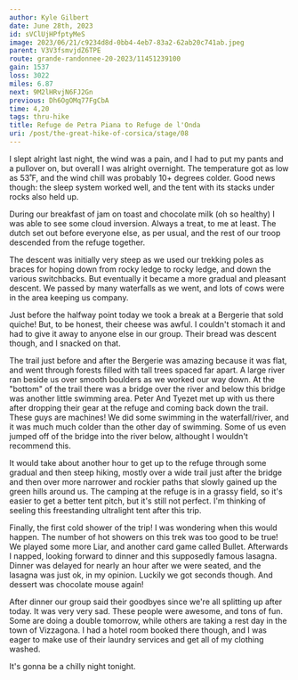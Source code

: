 ```yaml
---
author: Kyle Gilbert
date: June 28th, 2023
id: sVClUjHPfptyMeS
image: 2023/06/21/c9234d8d-0bb4-4eb7-83a2-62ab20c741ab.jpeg
parent: V3V3fsmvjdZ6TPE
route: grande-randonnee-20-2023/11451239100
gain: 1537
loss: 3022
miles: 6.87
next: 9M2lHRvjN6FJ2Gn
previous: Dh6OgOMq77FgCbA
time: 4,20
tags: thru-hike
title: Refuge de Petra Piana to Refuge de l'Onda
uri: /post/the-great-hike-of-corsica/stage/08
---
```


<Stats />

<Route />

I slept alright last night, the wind was a pain, and I had to put my pants and a
pullover on, but overall I was alright overnight. The temperature got as low as
53˚F, and the wind chill was probably 10+ degrees colder. Good news though: the
sleep system worked well, and the tent with its stacks under rocks also held up.

During our breakfast of jam on toast and chocolate milk (oh so healthy) I was
able to see some cloud inversion. Always a treat, to me at least. The dutch
set out before everyone else, as per usual, and the rest of our troop descended
from the refuge together.

The descent was initially very steep as we used our trekking poles as braces for
hoping down from rocky ledge to rocky ledge, and down the various switchbacks.
But eventually it became a more gradual and pleasant descent. We passed by
many waterfalls as we went, and lots of cows were in the area keeping us
company.

Just before the halfway point today we took a break at a Bergerie that sold
quiche! But, to be honest, their cheese was awful. I couldn't stomach it and
had to give it away to anyone else in our group. Their bread was descent though,
and I snacked on that.

The trail just before and after the Bergerie was amazing because it was
flat, and went through forests filled with tall trees spaced far apart. A large
river ran beside us over smooth boulders as we worked our way down. At the
"bottom" of the trail there was a bridge over the river and below this bridge
was another little swimming area. Peter And Tyezet met up with us there after
dropping their gear at the refuge and coming back down the trail. These guys
are machines! We did some swimming in the waterfall/river, and it was much much
colder than the other day of swimming. Some of us even jumped off of the bridge
into the river below, althought I wouldn't recommend this.

It would take about another hour to get up to the refuge through some gradual
and then steep hiking, mostly over a wide trail just after the bridge and then
over more narrower and rockier paths that slowly gained up the green hills
around us. The camping at the refuge is in a grassy field, so it's easier to
get a better tent pitch, but it's still not perfect. I'm thinking of seeling
this freestanding ultralight tent after this trip.

Finally, the first cold shower of the trip! I was wondering when this would
happen. The number of hot showers on this trek was too good to be true! We
played some more Liar, and another card game called Bullet. Afterwards I napped,
looking forward to dinner and this supposedly famous lasagna. Dinner was delayed
for nearly an hour after we were seated, and the lasagna was just ok, in my
opinion. Luckily we got seconds though. And dessert was chocolate mouse again!

After dinner our group said their goodbyes since we're all splitting up after
today. It was very very sad. These people were awesome, and tons of fun. Some
are doing a double tomorrow, while others are taking a rest day in the town of
Vizzagona. I had a hotel room booked there though, and I was eager to make use
of their laundry services and get all of my clothing washed.

It's gonna be a chilly night tonight.

